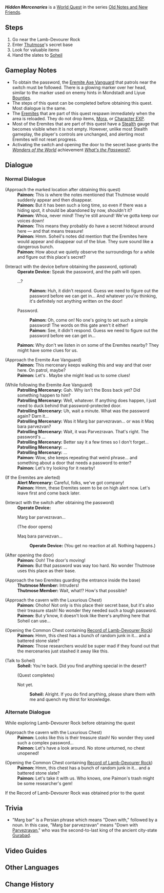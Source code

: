 {{Quest Infobox
|id            = 73190
|image         = World Quest Hidden Mercenaries.png
|type          = World
|chapter       = Old Notes and New Friends
|part          = 
|summary       = <!-- editor written summary. quest description goes to dialogue -->
|characters    = Traveler; Paimon
|startLocation = [[Aaru Village]], [[Sumeru]]
|region        = Sumeru
|area          = Land of Lower Setekh
|subarea       = Aaru Village
|parent        = Soheil's Wish
|concurrent    = Desert's Remembrance
|concurrent2   = Invisible Barrier
|next          = 
|exp           = 350
|mora          = 40,000
|primogems     = 40
|other         = {{Card|Hero's Wit|3}}{{Card|Mystic Enhancement Ore|3}}
}}
'''''Hidden Mercenaries''''' is a [[World Quest]] in the series [[Old Notes and New Friends]].

==Steps==
# Go near the Lamb-Devourer Rock
# Enter [[Thutmose]]'s secret base
# Look for valuable items
# Hand the slates to [[Soheil]]

==Gameplay Notes==
* To obtain the password, the [[Eremite Axe Vanguard]] that patrols near the switch must be followed. There is a glowing marker over her head, similar to the marker used on enemy hints in Mondstadt and Liyue [[Bounties]].
* The steps of this quest can be completed before obtaining this quest. Most dialogue is the same.
* The [[Eremite]]s that are part of this quest respawn immediately when the area is reloaded. They do not drop items, [[Mora]], or [[Character EXP]].
* Most of the Eremites that are part of this quest have a [[Stealth]] gauge that becomes visible when it is not empty. However, unlike most Stealth gameplay, the player's controls are unchanged, and alerting most Eremites will not reset progress.
* Activating the switch and opening the door to the secret base grants the ''[[Wonders of the World]]'' achievement ''[[What's the Password?]]''.

==Dialogue==
{{StubDialogue|Check different dialogue plays if you get the Record of Lamb-Devourer Rock slate prior to obtaining the quest}}
===Normal Dialogue===
{{Quest Description|Soheil's notes mention a place known as the Lamb-Devourer Rock. There might be a Thutmose's secret base around that area, too.}}
{{Dialogue start}}
;(Approach the marked location after obtaining this quest)
:'''Paimon:''' This is where the notes mentioned that Thutmose would suddenly appear and then disappear.
:'''Paimon:''' But it has been such a long time, so even if there was a hiding spot, it should be abandoned by now, shouldn't it?
:'''Paimon:''' Whoa, never mind! They're still around! We've gotta keep our voices down!
:'''Paimon:''' This means they probably do have a secret hideout around here &mdash; and that means treasure!
:'''Paimon:''' Hmm. Soheil's notes did mention that the Eremites here would appear and disappear out of the blue. They sure sound like a dangerous bunch.
:'''Paimon:''' How about we quietly observe the surroundings for a while and figure out this place's secret?

;(Interact with the device before obtaining the password, optional)
:'''Operate Device:''' Speak the password, and the path will open.
:{{DIcon}} ...?
::'''Paimon:''' Huh, it didn't respond. Guess we need to figure out the password before we can get in... And whatever you're thinking, it's definitely not anything written on the door!
:{{DIcon}} Password.
::'''Paimon:''' Oh, come on! No one's going to set such a simple password! The words on this gate aren't it either!
::'''Paimon:''' See, it didn't respond. Guess we need to figure out the password before we can get in...
:'''Paimon:''' Why don't we listen in on some of the Eremites nearby? They might have some clues for us.

;(Approach the Eremite Axe Vanguard)
:'''Paimon:''' This mercenary keeps walking this and way and that over here. On patrol, maybe?
:'''Paimon:''' Let's {{color|buzzword|follow her quietly}}. Maybe she might lead us to some clues!

;(While following the Eremite Axe Vanguard)
:'''Patrolling Mercenary:''' Gah. Why isn't the Boss back yet? Did something happen to him?
:'''Patrolling Mercenary:''' Well, whatever. If anything does happen, I just need to duck behind that password-protected door.
:'''Patrolling Mercenary:''' Uh, wait a minute. What was the password again? Darn it...
:'''Patrolling Mercenary:''' Was it Marg bar parvezravan... or was it Maq bara parvezvan?
:'''Patrolling Mercenary:''' Wait, it was Parvezravan. That's right. The password's {{color|buzzword|Marg bar parvezravan}}...
:'''Patrolling Mercenary:''' Better say it a few times so I don't forget...
:'''Patrolling Mercenary:''' {{color|buzzword|Marg bar parvezravan}}...
:'''Patrolling Mercenary:''' {{color|buzzword|Marg bar parvezravan}}...
:'''Paimon:''' Wow, she keeps repeating that weird phrase... and something about a door that needs a password to enter?
:'''Paimon:''' Let's try looking for it nearby!

;(If the Eremites are alerted)
:'''Alert Mercenary:''' Careful, folks, we've got company!
:'''Paimon:''' Hmm, these Eremites seem to be on high alert now. Let's leave first and come back later.

;(Interact with the switch after obtaining the password)
:'''Operate Device:'''
:{{DIcon}} Marg bar parvezravan...
:;(The door opens)
:{{DIcon}} Maq bara parvezvan...
::'''Operate Device:''' (You get no reaction at all. Nothing happens.)

;(After opening the door)
:'''Paimon:''' Ooh! The door's moving!
:'''Paimon:''' But that password was way too hard. No wonder Thutmose uses this place as their base.
{{Dialogue end}}
{{Quest Description|update|As it turned out, there was a Thutmose base here after all. Tail any patrolling mercenaries and find a way to enter that base.}}
{{Dialogue start}}
;(Approach the two Eremites guarding the entrance inside the base)
:'''Thutmose Member:''' Intruders!
:'''Thutmose Member:''' Wait, what!? How's that possible?

;(Approach the cavern with the Luxurious Chest)
:'''Paimon:''' Ohoho! Not only is this place their secret base, but it's also their treasure stash! No wonder they needed such a tough password.
:'''Paimon:''' But y'know, it doesn't look like there's anything here that Soheil can use...

;(Opening the Common Chest containing [[Record of Lamb-Devourer Rock]])
:'''Paimon:''' Hmm, this chest has a bunch of random junk in it... and a battered stone slate?
:'''Paimon:''' Those researchers would be super mad if they found out that the mercenaries just stashed it away like this.
{{Dialogue end}}
{{Quest Description|update|You have found the stone slate that the mercenaries tossed aside. Bring it back to Soheil.}}
{{Dialogue start}}
;(Talk to Soheil)
:'''Soheil:''' You're back. Did you find anything special in the desert?{{Transclude|Soheil's Wish|lamb-devourer rock|section=1}}
:;(Quest completes)
:{{DIcon}} Not yet.
::'''Soheil:''' Alright. If you do find anything, please share them with me and quench my thirst for knowledge.
{{Dialogue end}}

===Alternate Dialogue===
;While exploring Lamb-Devourer Rock before obtaining the quest
{{Dialogue start}}
;(Approach the cavern with the Luxurious Chest)
:'''Paimon:''' Looks like this is their treasure stash! No wonder they used such a complex password...
:'''Paimon:''' Let's have a look around. No stone unturned, no chest unopened!

;(Opening the Common Chest containing [[Record of Lamb-Devourer Rock]])
:'''Paimon:''' Hmm, this chest has a bunch of random junk in it... and a battered stone slate?
:'''Paimon:''' Let's take it with us. Who knows, one Paimon's trash might be some researcher's gem!
{{Dialogue end}}
;If the Record of Lamb-Devourer Rock was obtained prior to the quest{{Verify}}
{{Quest Description|As it turns out, you have explored the Lamb-Devourer Rock mentioned in Soheil's notes before. Might as well give the stone slate you found there to him straight.}}
{{Dialogue start}}
:{{tx}}
{{Dialogue end}}

==Trivia==
*"Marg bar" is a Persian phrase which means "Down with," followed by a noun. In this case, "Marg bar parvezravan" means "Down with [[Parvezravan]]," who was the second-to-last king of the ancient city-state [[Gurabad]].

==Video Guides==
{{EVT
|video1   = https://youtu.be/SRXaAS_4LdE
|caption1 = Guide: Hidden Mercenaries
}}

==Other Languages==
{{Other Languages
|en      = Hidden Mercenaries
|zhs     = 隐匿的佣兵
|zhs_rm  = Yǐnnì de Yōngbīng
|zht     = 隱匿的傭兵
|zht_rm  = Yǐnnì de Yōngbīng
|zh_tl   = Hidden Mercenaries
|ja      = 隠れし傭兵
|ja_rm   = Kakureshi Youhei
|ja_tl   = Hidden Mercenaries
|ko      = 숨어 있는 용병
|ko_rm   = Sumeo Inneun Yongbyeong
|ko_tl   = Hidden Mercenaries
|es      = El escondite de los mercenarios
|es_tl   = Mercenary Hideout
|fr      = Mercenaires dissimulés
|fr_tl   = Hidden Mercenaries
|ru      = Затаившиеся наёмники
|ru_tl   = Hidden Mercenaries
|th      = ทหารรับจ้างที่หลบซ่อน
|th_rm   = 
|th_tl   = 
|vi      = Lính Đánh Thuê Ẩn Nấp
|vi_tl   = 
|de      = Verborgene Söldner
|de_tl   = Hidden Mercenaries
|id      = Tentara Bayaran Tersembunyi
|id_tl   = Hidden Mercenaries
|pt      = Os Mercenários Escondidos
|pt_tl   = 
|tr      = Saklanmış Paralı Askerler
|tr_tl   = 
|it      = Mercenari nascosti
|it_tl   = 
}}

==Change History==
{{Change History|3.1}}